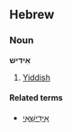 ==Hebrew==
===Noun===
'''אִידִישׁ'''

# [[Yiddish]]

====Related terms====
*[[אידישאי|אִידִישָׁאִי]]